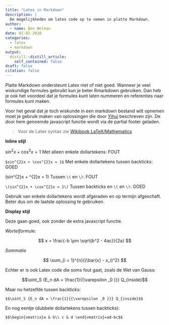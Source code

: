 ```yaml
---
title: "Latex in Markdown"
description: |
  De mogelijkheden om latex code op te nemen in platte Markdown.
author:
  - name: Ben Welman
date: 01-02-2020
categories:
  - latex
  - markdown
output:
  distill::distill_article:
    self_contained: false
draft: false
citation: false
---
```


Platte Markdown ondersteunt Latex niet of niet goed. Wanneer je veel wiskundige formules gebruikt kun je beter Rmarkdown gebruiken. Dan heb je ook het voordeel dat je formules kunt laten nummeren en referenties naar formules kunt maken.

Voor het geval dat je toch wiskunde in een markdown bestand wilt opnemen moet je gebruik maken van oplossingen die door [Yihui](https://yihui.org/en/2018/07/latex-math-markdown/) beschreven zijn. De door hem genoemde javascript functie wordt via de partial footer geladen.

> Voor de Latex syntax zie [Wikibook LaTeX/Mathematics](https://en.wikibooks.org/wiki/LaTeX/Mathematics)

**Inline stijl**

$sin^{2}x + \cos^{2}x = 1$ Met alleen enkele dollartekens: FOUT

`$sin^{2}x + \cos^{2}x = 1$` Met enkele dollartekens tussen backticks: GOED

\(sin^{2}x + \cos^{2}x = 1\) Tussen `\(` en `\)`: FOUT

`\(sin^{2}x + \cos^{2}x = 1\)` Tussen backticks en  `\(` en `\)`: GOED


Gebruik van enkele dollartekens wordt afgeraden en op termijn afgeschaft. Beter dus om de laatste oplossing te gebruiken.

**Display stijl**

Deze gaan goed, ook zonder de extra javascript functie.

*Wortelformule:*

$$
x = \frac{-b \pm \sqrt{b^2 - 4ac}}{2a}
$$

*Sommatie*

$$
\sum_{i = 1}^{n}{(\bar{x} - x_i)^2}
$$

Echter er is ook Latex code die soms fout gaat, zoals de Wet van Gauss:

$$\oint_S {E_n dA = \frac{1}{{\varepsilon _0 }}} Q_{inside}$$

Maar nu hetzelfde tussen backticks:

`$$\oint_S {E_n dA = \frac{1}{{\varepsilon _0 }}} Q_{inside}$$`


En nog eentje (dubbele dollartekens tussen backticks):

`$$\begin{vmatrix}a & b\\
c & d
\end{vmatrix}=ad-bc$$`
